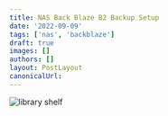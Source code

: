 ```yaml
---
title: NAS Back Blaze B2 Backup Setup
date: '2022-09-09'
tags: ['nas', 'backblaze']
draft: true
images: []
authors: []
layout: PostLayout
canonicalUrl:
---
```


<Image
  className="w-full rounded-xl"
  alt="library shelf"
  src="/static/images/posts/library.jpg"
  layout="responsive"
  width={450}
  height={250}
/>

<TOCInline toc={props.toc} asDisclosure toHeading={3} />
